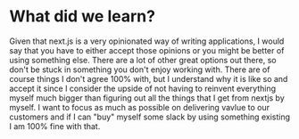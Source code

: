 
<CentralContent>

# What did we learn?

</CentralContent>

<Notes>

Given that next.js is a very opinionated way of writing applications, I would say that you have to either accept those opinions or you might be better of using something else. There are a lot of other great options out there, so don't be stuck in something you don't enjoy working with. There are of course things I don't agree 100% with, but I understand why it is like so and accept it since I consider the upside of not having to reinvent everything myself much bigger than figuring out all the things that I get from nextjs by myself. I want to focus as much as possible on delivering vavlue to our customers and if I can "buy" myself some slack by using something existing I am 100% fine with that.

</Notes>